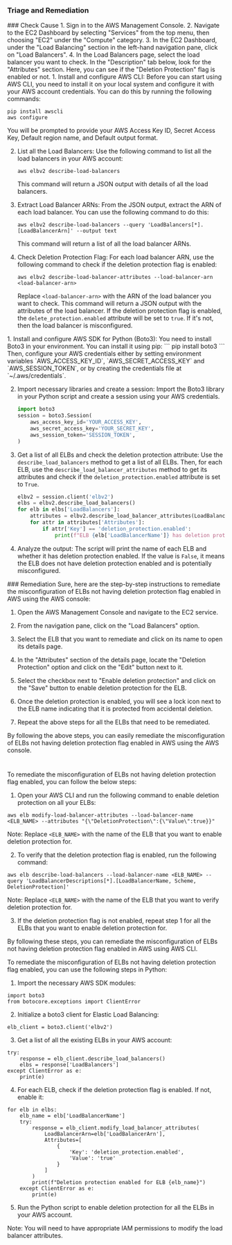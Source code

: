 
### Triage and Remediation
<Tabs>

<Tab title='Cause'>
### Check Cause
<AccordionGroup>
<Accordion title='Using Console' defaultOpen='true'>
1. Sign in to the AWS Management Console.
2. Navigate to the EC2 Dashboard by selecting "Services" from the top menu, then choosing "EC2" under the "Compute" category.
3. In the EC2 Dashboard, under the "Load Balancing" section in the left-hand navigation pane, click on "Load Balancers".
4. In the Load Balancers page, select the load balancer you want to check. In the "Description" tab below, look for the "Attributes" section. Here, you can see if the "Deletion Protection" flag is enabled or not.
</Accordion>

<Accordion title='Using CLI'>
1. Install and configure AWS CLI: Before you can start using AWS CLI, you need to install it on your local system and configure it with your AWS account credentials. You can do this by running the following commands:

   ```
   pip install awscli
   aws configure
   ```
   You will be prompted to provide your AWS Access Key ID, Secret Access Key, Default region name, and Default output format.

2. List all the Load Balancers: Use the following command to list all the load balancers in your AWS account:

   ```
   aws elbv2 describe-load-balancers
   ```
   This command will return a JSON output with details of all the load balancers.

3. Extract Load Balancer ARNs: From the JSON output, extract the ARN of each load balancer. You can use the following command to do this:

   ```
   aws elbv2 describe-load-balancers --query 'LoadBalancers[*].[LoadBalancerArn]' --output text
   ```
   This command will return a list of all the load balancer ARNs.

4. Check Deletion Protection Flag: For each load balancer ARN, use the following command to check if the deletion protection flag is enabled:

   ```
   aws elbv2 describe-load-balancer-attributes --load-balancer-arn <load-balancer-arn>
   ```
   Replace `<load-balancer-arn>` with the ARN of the load balancer you want to check. This command will return a JSON output with the attributes of the load balancer. If the deletion protection flag is enabled, the `delete_protection.enabled` attribute will be set to `true`. If it's not, then the load balancer is misconfigured.
</Accordion>

<Accordion title='Using Python'>
1. Install and configure AWS SDK for Python (Boto3):
   You need to install Boto3 in your environment. You can install it using pip:
   ```
   pip install boto3
   ```
   Then, configure your AWS credentials either by setting environment variables `AWS_ACCESS_KEY_ID`, `AWS_SECRET_ACCESS_KEY` and `AWS_SESSION_TOKEN`, or by creating the credentials file at `~/.aws/credentials`.

2. Import necessary libraries and create a session:
   Import the Boto3 library in your Python script and create a session using your AWS credentials.
   ```python
   import boto3
   session = boto3.Session(
       aws_access_key_id='YOUR_ACCESS_KEY',
       aws_secret_access_key='YOUR_SECRET_KEY',
       aws_session_token='SESSION_TOKEN',
   )
   ```

3. Get a list of all ELBs and check the deletion protection attribute:
   Use the `describe_load_balancers` method to get a list of all ELBs. Then, for each ELB, use the `describe_load_balancer_attributes` method to get its attributes and check if the `deletion_protection.enabled` attribute is set to `True`.
   ```python
   elbv2 = session.client('elbv2')
   elbs = elbv2.describe_load_balancers()
   for elb in elbs['LoadBalancers']:
       attributes = elbv2.describe_load_balancer_attributes(LoadBalancerArn=elb['LoadBalancerArn'])
       for attr in attributes['Attributes']:
           if attr['Key'] == 'deletion_protection.enabled':
               print(f"ELB {elb['LoadBalancerName']} has deletion protection enabled: {attr['Value']}")
   ```

4. Analyze the output:
   The script will print the name of each ELB and whether it has deletion protection enabled. If the value is `False`, it means the ELB does not have deletion protection enabled and is potentially misconfigured.
</Accordion>

</AccordionGroup>
</Tab>
<Tab title='Remediation'>
### Remediation

<AccordionGroup>
<Accordion title='Using Console' defaultOpen='true'>
Sure, here are the step-by-step instructions to remediate the misconfiguration of ELBs not having deletion protection flag enabled in AWS using the AWS console:

1. Open the AWS Management Console and navigate to the EC2 service.

2. From the navigation pane, click on the "Load Balancers" option.

3. Select the ELB that you want to remediate and click on its name to open its details page.

4. In the "Attributes" section of the details page, locate the "Deletion Protection" option and click on the "Edit" button next to it.

5. Select the checkbox next to "Enable deletion protection" and click on the "Save" button to enable deletion protection for the ELB.

6. Once the deletion protection is enabled, you will see a lock icon next to the ELB name indicating that it is protected from accidental deletion.

7. Repeat the above steps for all the ELBs that need to be remediated.

By following the above steps, you can easily remediate the misconfiguration of ELBs not having deletion protection flag enabled in AWS using the AWS console.

#
</Accordion>

<Accordion title='Using CLI'>
To remediate the misconfiguration of ELBs not having deletion protection flag enabled, you can follow the below steps:

1. Open your AWS CLI and run the following command to enable deletion protection on all your ELBs:

```
aws elb modify-load-balancer-attributes --load-balancer-name <ELB_NAME> --attributes "{\"DeletionProtection\":{\"Value\":true}}"
```

Note: Replace `<ELB_NAME>` with the name of the ELB that you want to enable deletion protection for.

2. To verify that the deletion protection flag is enabled, run the following command:

```
aws elb describe-load-balancers --load-balancer-name <ELB_NAME> --query 'LoadBalancerDescriptions[*].[LoadBalancerName, Scheme, DeletionProtection]'
```

Note: Replace `<ELB_NAME>` with the name of the ELB that you want to verify deletion protection for.

3. If the deletion protection flag is not enabled, repeat step 1 for all the ELBs that you want to enable deletion protection for.

By following these steps, you can remediate the misconfiguration of ELBs not having deletion protection flag enabled in AWS using AWS CLI.
</Accordion>

<Accordion title='Using Python'>
To remediate the misconfiguration of ELBs not having deletion protection flag enabled, you can use the following steps in Python:

1. Import the necessary AWS SDK modules:

```
import boto3
from botocore.exceptions import ClientError
```

2. Initialize a boto3 client for Elastic Load Balancing:

```
elb_client = boto3.client('elbv2')
```

3. Get a list of all the existing ELBs in your AWS account:

```
try:
    response = elb_client.describe_load_balancers()
    elbs = response['LoadBalancers']
except ClientError as e:
    print(e)
```

4. For each ELB, check if the deletion protection flag is enabled. If not, enable it:

```
for elb in elbs:
    elb_name = elb['LoadBalancerName']
    try:
        response = elb_client.modify_load_balancer_attributes(
            LoadBalancerArn=elb['LoadBalancerArn'],
            Attributes=[
                {
                    'Key': 'deletion_protection.enabled',
                    'Value': 'true'
                }
            ]
        )
        print(f"Deletion protection enabled for ELB {elb_name}")
    except ClientError as e:
        print(e)
```

5. Run the Python script to enable deletion protection for all the ELBs in your AWS account.

Note: You will need to have appropriate IAM permissions to modify the load balancer attributes.
</Accordion>

</AccordionGroup>
</Tab>
</Tabs>
